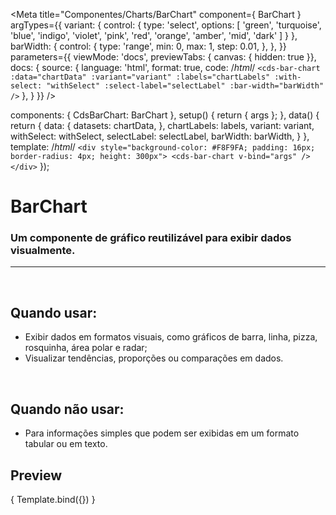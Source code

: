 
<Meta
  title="Componentes/Charts/BarChart"
  component={ BarChart }
  argTypes={{
	variant: {
	  control: {
		type: 'select',
		options: [
		  'green',
		  'turquoise',
		  'blue',
		  'indigo',
		  'violet',
		  'pink',
		  'red',
		  'orange',
		  'amber',
		  'mid',
		  'dark'
		]
	  }
	},
	barWidth: {
		control: {
			type: 'range',
			min: 0,
			max: 1,
			step: 0.01,
		},
	},
	}}
  parameters={{
	viewMode: 'docs',
	previewTabs: { canvas: { hidden: true }},
	docs: {
	  source: {
		language: 'html',
		format: true,
		code: /*html*/
`<cds-bar-chart
  :data="chartData"
  :variant="variant"
  :labels="chartLabels"
  :with-select: "withSelect"
  :select-label="selectLabel"
  :bar-width="barWidth"
/>`
	  },
	}
  }}
/>

  components: { CdsBarChart: BarChart },
  setup() {
	return { args };
  },
  data() {
	return {
	  data: {
		datasets: chartData,
	  },
	  chartLabels: labels,
	  variant: variant,
	  withSelect: withSelect,
	  selectLabel: selectLabel,
	  barWidth: barWidth,
	}
  },
  template: /*html*/ `
	<div style="background-color: #F8F9FA; padding: 16px; border-radius: 4px; height: 300px">
	  <cds-bar-chart
		v-bind="args"
	  />
	</div>
  `
});

# BarChart

### Um componente de gráfico reutilizável para exibir dados visualmente.
---
<br />

## Quando usar:
- Exibir dados em formatos visuais, como gráficos de barra, linha, pizza, rosquinha, área polar e radar;
- Visualizar tendências, proporções ou comparações em dados.

<br />

## Quando não usar:
- Para informações simples que podem ser exibidas em um formato tabular ou em texto.

## Preview

<Canvas>
  <Story
	name="BarChart"
	args={{
		labels: ['Janeiro','Fevereiro','Março', 'Abril', 'Maio'],
		variant: 'green',
		data: [
				{
					name: 'Ecocardiograma',
					datasets: [
						{
						label: 'Realizado',
						data: [50, 50, 50, 50, 50],
						},
						{
						label: 'Pendente',
						data: [200, 180, 250, 190, 280],
						},
						{
						label: 'Não realizado',
						data: [38, 84, 120, 90, 185],
						}
					]
				},
				{
					name: 'Raio-X',
					datasets: [
						{
						label: 'Realizado',
						data: [120, 220, 180, 320, 150],
						},
						{
						label: 'Pendente',
						data: [98, 145, 160, 190, 175],
						},
						{
						label: 'Não realizado',
						data: [49, 84, 120, 78, 130],
						}
					]
				},
				{
					name: 'Tomografia',
					datasets: [
						{
						label: 'Realizado',
						data: [55, 40, 33, 90, 120],
						},
						{
						label: 'Pendente',
						data: [25, 30, 90, 45, 20],
						},
						{
						label: 'Não realizado',
						data: [38, 84, 120, 90, 45],
						}
					]
				}
			],
		barWidth: 1,
		withSelect: true,
		selectLabel: 'Exames',
	}}
  >
	{ Template.bind({}) }
  </Story>
</Canvas>

<ArgsTable story="BarChart" />

